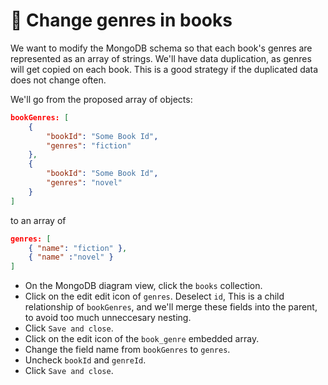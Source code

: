 
# 👐 Change genres in books

We want to modify the MongoDB schema so that each book's genres are represented as an array of strings. We'll have data duplication, as genres will get copied on each book. This is a good strategy if the duplicated data does not change often.

We'll go from the proposed array of objects:

```json
bookGenres: [
    {
        "bookId": "Some Book Id",
        "genres": "fiction"
    },
    {
        "bookId": "Some Book Id",
        "genres": "novel"
    }
]
```

to an array of

```json
genres: [ 
    { "name": "fiction" }, 
    { "name" :"novel" } 
]
```

- On the MongoDB diagram view, click the `books` collection.
- Click on the edit edit icon of `genres`. Deselect `id`, This is a child relationship of `bookGenres`, and we'll merge these fields into the parent, to avoid too much unneccesary nesting.
- Click `Save and close`.
- Click on the edit icon of the `book_genre` embedded array.
- Change the field name from `bookGenres` to `genres`.
- Uncheck `bookId` and `genreId`.
- Click `Save and close`.



<Screenshot url="https://www.mongodb.com/products/tools/relational-migrator" src="img/160-image-001.png" alt="Screenshot of the connect modal" />

